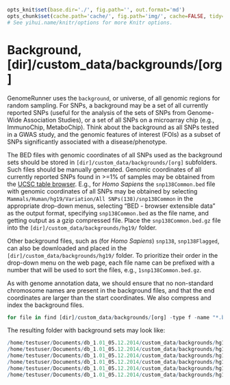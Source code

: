 ```r

opts_knit$set(base.dir='./', fig.path='', out.format='md')
opts_chunk$set(cache.path='cache/', fig.path='img/', cache=FALSE, tidy=TRUE, fig.keep='high', echo=TRUE, dpi=300, out.width=700, prompt=TRUE, comment='##', results='markup', eval=FALSE)
# See yihui.name/knitr/options for more Knitr options.
```

Background, [dir]/custom_data/backgrounds/[org]
==========================================

GenomeRunner uses the `background`, or universe, of all genomic regions for random sampling. For SNPs, a background may be a set of all currently reported SNPs (useful for the analysis of the sets of SNPs from Genome-Wide Association Studies), or a set of all SNPs on a microarray chip (e.g., ImmunoChip, MetaboChip). Think about the background as all SNPs tested in a GWAS study, and the genomic features of interest (FOIs) as a subset of SNPs significantly associated with a disease/phenotype. 

The BED files with genomic coordinates of all SNPs used as the background sets should be stored in `[dir]/custom_data/backgrounds/[org]` subfolders. Such files should be manually generated. Genomic coordinates of all currently reported SNPs found in >=1% of samples may be obtained from the [UCSC table browser](http://genome.ucsc.edu/cgi-bin/hgTables?command=start). E.g., for *Homo Sapiens* the `snp138Common.bed` file with genomic coordinates of all SNPs may be obtained by selecting `Mammals/Human/hg19/Variation/All SNPs(138)/snp138Common` in the appropriate drop-down menus, selecting "BED - browser extensible data" as the output format, specifying `snp138Common.bed` as the file name, and getting output as a 
gzip compressed file. Place the `snp138Common.bed.gz` file into the `[dir]/custom_data/backgrounds/hg19/` folder. 

Other background files, such as (for *Homo Sapiens*) `snp138`, `snp138Flagged`, can also be downloaded and placed in the `[dir]/custom_data/backgrounds/hg19/` folder. To prioritize their order in the drop-down menu on the web page, each file name can be prefixed with a number that will be used to sort the files, e.g., `1snp138Common.bed.gz`.

As with genome annotation data, we should ensure that no non-standard chromosome names are present in the background files, and that the end coordinates are larger than the start coordinates. We also compress and index the background files. 

```r
for file in find [dir]/custom_data/backgrounds/[org] -type f -name "*.bed.gz"; do f=basename $file; d=dirname $file; echo $file; zcat $file | grep "\bchr[0-9XYM][^_]\b" | awk 'BEGIN {OFS="\t"} { if ( $3 <= $2) { print $1, $2, $2+1, $4, $5, $6 } else { print $0 } }' | sort -k1,1 -k2,2n -k3,3n | uniq > $d/${f%???} && rm $file; bgzip ${file%???} && tabix $file; done
```

The resulting folder with background sets may look like:

```r
/home/testuser/Documents/db_1.01_05.12.2014/custom_data/backgrounds/hg19/1snp138.bed.gz
/home/testuser/Documents/db_1.01_05.12.2014/custom_data/backgrounds/hg19/1snp138.bed.gz.tbi
/home/testuser/Documents/db_1.01_05.12.2014/custom_data/backgrounds/hg19/2snp138Common.bed.gz
/home/testuser/Documents/db_1.01_05.12.2014/custom_data/backgrounds/hg19/2snp138Common.bed.gz.tbi
/home/testuser/Documents/db_1.01_05.12.2014/custom_data/backgrounds/hg19/3snp138Flagged.bed.gz
/home/testuser/Documents/db_1.01_05.12.2014/custom_data/backgrounds/hg19/3snp138Flagged.bed.gz
```
